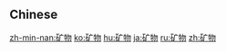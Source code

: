 {{also|礦物}}
==Chinese==
{{zh-see|礦物}}

[[zh-min-nan:矿物]]
[[ko:矿物]]
[[hu:矿物]]
[[ja:矿物]]
[[ru:矿物]]
[[zh:矿物]]